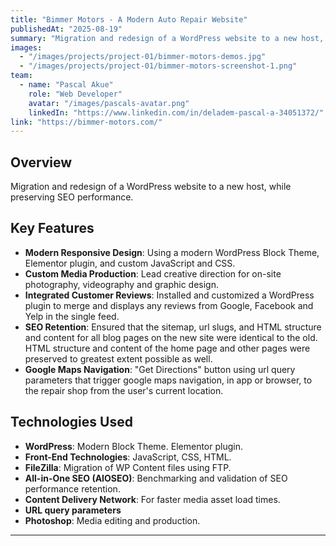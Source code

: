 ```yaml
---
title: "Bimmer Motors - A Modern Auto Repair Website"
publishedAt: "2025-08-19"
summary: "Migration and redesign of a WordPress website to a new host, while preserving SEO performance."
images:
  - "/images/projects/project-01/bimmer-motors-demos.jpg"
  - "/images/projects/project-01/bimmer-motors-screenshot-1.png"
team:
  - name: "Pascal Akue"
    role: "Web Developer"
    avatar: "/images/pascals-avatar.png"
    linkedIn: "https://www.linkedin.com/in/deladem-pascal-a-34051372/"
link: "https://bimmer-motors.com/"
---
```


## Overview

Migration and redesign of a WordPress website to a new host, while preserving SEO performance.

## Key Features

- **Modern Responsive Design**: Using a modern WordPress Block Theme, Elementor plugin, and custom JavaScript and CSS.
- **Custom Media Production**: Lead creative direction for on-site photography, videography and graphic design.
- **Integrated Customer Reviews**: Installed and customized a WordPress plugin to merge and displays any reviews from Google, Facebook and Yelp in the single feed.
- **SEO Retention**: Ensured that the sitemap, url slugs, and HTML structure and content for all blog pages on the new site were identical to the old. HTML structure and content of the home page and other pages were preserved to greatest extent possible as well. 
- **Google Maps Navigation**: "Get Directions" button using url query parameters that trigger google maps navigation, in app or browser, to the repair shop from the user's current location.


## Technologies Used

- **WordPress**: Modern Block Theme. Elementor plugin.
- **Front-End Technologies**: JavaScript, CSS, HTML.
- **FileZilla**: Migration of WP Content files using FTP.
- **All-in-One SEO (AIOSEO)**: Benchmarking and validation of SEO performance retention.
- **Content Delivery Network**: For faster media asset load times.
- **URL query parameters**
- **Photoshop**: Media editing and production.




---
